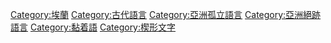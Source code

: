 {{Commonscat|Elamite language}}

[[Category:埃蘭|Category:埃蘭]]
[[Category:古代語言|Category:古代語言]]
[[Category:亞洲孤立語言|Category:亞洲孤立語言]]
[[Category:亞洲絕跡語言|Category:亞洲絕跡語言]]
[[Category:黏着語|Category:黏着語]]
[[Category:楔形文字|Category:楔形文字]]